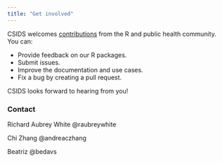 ```yaml
---
title: "Get involved"
---
```


CSIDS welcomes [contributions](https://www.github.com/csids/) from the R and public health community. You can:

* Provide feedback on our R packages.
* Submit issues.
* Improve the documentation and use cases.
* Fix a bug by creating a pull request.

CSIDS looks forward to hearing from you!

### Contact

Richard Aubrey White \@raubreywhite

Chi Zhang \@andreaczhang

Beatriz \@bedavs

